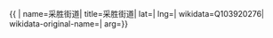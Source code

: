 {{ {{{1|PRC admin/showdata}}}|
name=采胜街道|
title=采胜街道|
lat=|
lng=|
wikidata=Q103920276|
wikidata-original-name=|
arg={{{arg|}}}}}